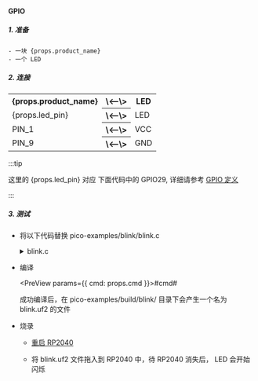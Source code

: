 
#### GPIO

##### 1. 准备

    - 一块 {props.product_name}
    - 一个 LED

##### 2. 连接

<table>
    <tr>
        <th>{props.product_name}</th>
        <th>\<--\></th>
        <th>LED</th>
    </tr>
    <tr>
        <td>{props.led_pin}</td>
        <th>\<--\></th>
        <td>LED</td>
    </tr>
    <tr>
        <td>PIN_1</td>
        <th>\<--\></th>
        <td>VCC</td>
    </tr>
    <tr>
        <td>PIN_9</td>
        <th>\<--\></th>
        <td>GND</td>
    </tr>

</table>

:::tip

这里的 {props.led_pin} 对应 下面代码中的 GPIO29, 详细请参考 <a href={props.gpio_definition}>GPIO 定义</a>

:::

##### 3. 测试

- 将以下代码替换 pico-examples/blink/blink.c

  <details>

  <summary>blink.c</summary>

      ```c

      #include "pico/stdlib.h"
      #define BLINK_PIN 29 // GPIO29

      int main() {

          gpio_init(BLINK_PIN);
          gpio_set_dir(BLINK_PIN, GPIO_OUT);

          while (true) {
              gpio_put(BLINK_PIN, 1);
              sleep_ms(250);
              gpio_put(BLINK_PIN, 0);
              sleep_ms(250);
          }
      }

      ```

  </details>

- 编译

  <PreView params={{ cmd: props.cmd }}>#cmd#</PreView>

  成功编译后，在 pico-examples/build/blink/ 目录下会产生一个名为 blink.uf2 的文件

- 烧录

  - <a href={props.flash_url}>重启 RP2040</a>

  - 将 blink.uf2 文件拖入到 RP2040 中，待 RP2040 消失后， LED 会开始闪烁
